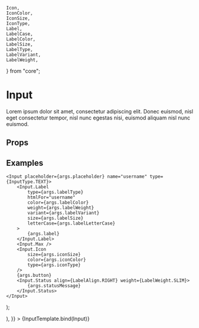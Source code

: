 	Icon,
	IconColor,
	IconSize,
	IconType,
	Label,
	LabelCase,
	LabelColor,
	LabelSize,
	LabelType,
	LabelVariant,
	LabelWeight,
} from "core";

<Meta title="Molecules/Input/CompoundInput" component={Input} />

# Input

Lorem ipsum dolor sit amet, consectetur adipiscing elit. Donec euismod, nisl
eget consectetur tempor, nisl nunc egestas nisi, euismod aliquam nisl nunc
euismod.

## Props

<Props story="." />

## Examples

	<Input placeholder={args.placeholder} name="username" type={InputType.TEXT}>
		<Input.Label
			type={args.labelType}
			htmlFor="username"
			color={args.labelColor}
			weight={args.labelWeight}
			variant={args.labelVariant}
			size={args.labelSize}
			letterCase={args.labelLetterCase}
		>
			{args.label}
		</Input.Label>
		<Input.Max />
		<Input.Icon
			size={args.iconSize}
			color={args.iconColor}
			type={args.iconType}
		/>
		{args.button}
		<Input.Status align={LabelAlign.RIGHT} weight={LabelWeight.SLIM}>
			{args.statusMessage}
		</Input.Status>
	</Input>
);

<Preview>
	<Story
		name="CompoundInput"
		argTypes={{
			label: {
				type: { name: "string", required: true },
				description: "Message that shows status of the input.",
				table: {
					type: { label: "string" },
					defaultValue: { label: "Status Message" },
				},
				control: {
					type: "text",
				},
			},
			labelType: {
				type: "select",
				description: "Changes background color of the component",
				options: [...Object.values(LabelType)],
			},
			labelColor: {
				type: "select",
				description: "Changes background color of the component",
				options: [...Object.values(LabelColor)],
			},
			labelWeight: {
				type: "select",
				description: "Changes background color of the component",
				options: [...Object.values(LabelWeight)],
			},
			labelVariant: {
				type: "select",
				description: "Changes background color of the component",
				options: [...Object.values(LabelVariant)],
			},
			labelSize: {
				type: "select",
				description: "Changes background color of the component",
				options: [...Object.values(LabelSize)],
			},
			labelLetterCase: {
				type: "select",
				description: "Changes background color of the component",
				options: [...Object.values(LabelCase)],
			},
			iconSize: {
				type: "select",
				description: "Changes background color of the component",
				options: [...Object.values(IconSize)],
			},
			iconColor: {
				type: "select",
				description: "Changes background color of the component",
				options: [...Object.values(IconColor)],
			},
			iconType: {
				type: "select",
				description: "Changes background color of the component",
				options: [...Object.values(IconType)],
			},
			statusMessage: {
				type: { name: "string", required: true },
				description: "Message that shows status of the input.",
				table: {
					type: { statusMessage: "string" },
					defaultValue: { statusMessage: "Status Message" },
				},
				control: {
					type: "text",
				},
			},
			placeholder: {
				type: { name: "string", required: true },
				description: "Placeholder of the input.",
				table: {
					type: { placeholder: "string" },
					defaultValue: { placeholder: "Placeholder" },
				},
				control: {
					type: "text",
				},
			},
			button: {
				table: {
					disable: true,
				},
			},
		}}
		args={{
			label: "Label",
			statusMessage: "Status Message",
			placeholder: "Username",
			labelType: LabelType.LABEL,
			labelColor: LabelColor.GRADIENT,
			labelWeight: LabelWeight.EXTRA_BOLD,
			labelSize: LabelCase.UPPERCASE,
			labelLetterCase: LabelCase.UPPERCASE,
			iconSize: IconSize.LARGE,
			iconColor: IconColor.GRADIENT,
			iconType: IconType.COPY,
			button: (
				<Input.Button
					onClick={action("submit")}
					type={ButtonType.GRADIENT}
					loading={false}
				>
					<Icon type={IconType.ARROW_RIGHT} />
				</Input.Button>
			),
		}}
	>
		{InputTemplate.bind(Input)}
	</Story>
</Preview>
